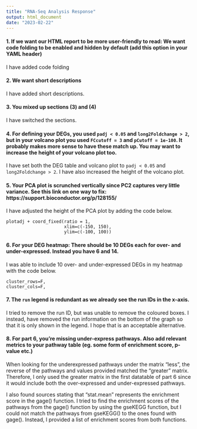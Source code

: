 ```yaml
---
title: "RNA-Seq Analysis Response"
output: html_document
date: "2023-02-22"
---
```


#### **1. If we want our HTML report to be more user-friendly to read: We want code folding to be enabled and hidden by default (add this option in your YAML header)**
I have added code folding


#### **2. We want short descriptions**
I have added short descriptions.

#### **3. You mixed up sections (3) and (4)**
I have switched the sections.

#### **4. For defining your DEGs, you used `padj < 0.05` and `long2Foldchange > 2`, but in your volcano plot you used `FCcutoff = 3` and `pCutoff = 1e-100`. It probably makes more sense to have these match up. You may want to increase the height of your volcano plot too.**
I have set both the DEG table and volcano plot to `padj < 0.05` and `long2Foldchange > 2`. I have also increased the height of the volcano plot.

#### **5. Your PCA plot is scrunched vertically since PC2 captures very little variance. See this link on one way to fix: https://support.bioconductor.org/p/128155/**
I have adjusted the height of the PCA plot by adding the code below.

```
plotadj + coord_fixed(ratio = 1,
                      xlim=c(-150, 150),
                      ylim=c(-100, 100))
```

#### **6. For your DEG heatmap: There should be 10 DEGs each for over- and under-expressed. Instead you have 6 and 14.**
I was able to include 10 over- and under-expressed DEGs in my heatmap with the code below.

```
cluster_rows=F, 
cluster_cols=F,
```

#### **7. The `run` legend is redundant as we already see the run IDs in the x-axis.**
I tried to remove the run ID, but was unable to remove the coloured boxes. I instead, have removed the run information on the bottom of the graph so that it is only shown in the legend. I hope that is an acceptable alternative.

#### **8. For part 6, you're missing under-express pathways. Also add relevant metrics to your pathway table (eg. some form of enrichment score, p-value etc.)**

When looking for the underexpressed pathways under the matrix "less", the reverse of the pathways and values provided matched the "greater" matrix. Therefore, I only used the greater matrix in the first datatable of part 6 since it would include both the over-expressed and under-expressed pathways.

I also found sources stating that "stat.mean" represents the enrichment score in the gage() function. I tried to find the enrichment scores of the pathways from the gage() function by using the gseKEGG function, but I could not match the pathways from gseKEGG() to the ones found with gage(). Instead, I provided a list of enrichment scores from both functions.

